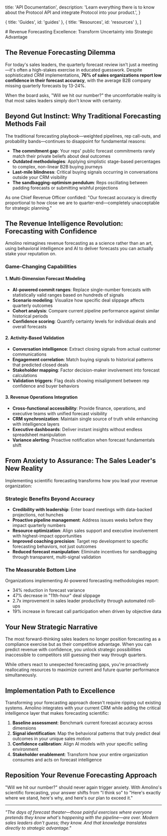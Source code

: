   title: 'API Documentation',
  description:
    'Learn everything there is to know about the Protocol API and integrate Protocol into your product.',
}

  { title: 'Guides', id: 'guides' },
  { title: 'Resources', id: 'resources' },
]

<Navbar />
<HeroPattern />
# Revenue Forecasting Excellence: Transform Uncertainty into Strategic Advantage

## The Revenue Forecasting Dilemma

For today's sales leaders, the quarterly forecast review isn't just a meeting—it's often a high-stakes exercise in educated guesswork. Despite sophisticated CRM implementations, **76% of sales organizations report low confidence in their forecast accuracy**, with the average B2B company missing quarterly forecasts by 13-24%. 

When the board asks, "Will we hit our number?" the uncomfortable reality is that most sales leaders simply don't know with certainty.

## Beyond Gut Instinct: Why Traditional Forecasting Methods Fail

The traditional forecasting playbook—weighted pipelines, rep call-outs, and probability bands—continues to disappoint for fundamental reasons:

- **The commitment gap**: Your reps' public forecast commitments rarely match their private beliefs about deal outcomes
- **Outdated methodologies**: Applying simplistic stage-based percentages to complex, non-linear B2B buying journeys
- **Last-mile blindness**: Critical buying signals occurring in conversations outside your CRM visibility
- **The sandbagging-optimism pendulum**: Reps oscillating between padding forecasts or submitting wishful projections

As one Chief Revenue Officer confided: "Our forecast accuracy is directly proportional to how close we are to quarter-end—completely unacceptable for strategic planning."

## The Revenue Intelligence Revolution: Forecasting with Confidence

Amolino reimagines revenue forecasting as a science rather than an art, using behavioral intelligence and AI to deliver forecasts you can actually stake your reputation on.

### Game-Changing Capabilities

#### 1. Multi-Dimension Forecast Modeling
- **AI-powered commit ranges**: Replace single-number forecasts with statistically valid ranges based on hundreds of signals
- **Scenario modeling**: Visualize how specific deal slippage affects quarterly outcomes
- **Cohort analysis**: Compare current pipeline performance against similar historical periods
- **Confidence scoring**: Quantify certainty levels for individual deals and overall forecasts

#### 2. Activity-Based Validation
- **Conversation intelligence**: Extract closing signals from actual customer communications
- **Engagement correlation**: Match buying signals to historical patterns that predicted closed deals
- **Stakeholder mapping**: Factor decision-maker involvement into forecast calculations
- **Validation triggers**: Flag deals showing misalignment between rep confidence and buyer behaviors

#### 3. Revenue Operations Integration
- **Cross-functional accessibility**: Provide finance, operations, and executive teams with unified forecast visibility
- **CRM synchronization**: Maintain single source of truth while enhancing with intelligence layers
- **Executive dashboards**: Deliver instant insights without endless spreadsheet manipulation
- **Variance alerting**: Proactive notification when forecast fundamentals shift

## From Anxiety to Assurance: The Sales Leader's New Reality

Implementing scientific forecasting transforms how you lead your revenue organization:

### Strategic Benefits Beyond Accuracy

- **Credibility with leadership**: Enter board meetings with data-backed projections, not hunches
- **Proactive pipeline management**: Address issues weeks before they impact quarterly numbers
- **Resource optimization**: Align sales support and executive involvement with highest-impact opportunities
- **Improved coaching precision**: Target rep development to specific forecasting behaviors, not just outcomes
- **Reduced forecast manipulation**: Eliminate incentives for sandbagging through transparent, multi-signal validation

### The Measurable Bottom Line

Organizations implementing AI-powered forecasting methodologies report:

- 34% reduction in forecast variance
- 47% decrease in "11th-hour" deal slippage
- 2.7x improvement in sales leader productivity through automated roll-ups
- 19% increase in forecast call participation when driven by objective data

## Your New Strategic Narrative

The most forward-thinking sales leaders no longer position forecasting as a compliance exercise but as their competitive advantage. When you can predict revenue with confidence, you unlock strategic possibilities inaccessible to competitors still guessing their way through quarters.

While others react to unexpected forecasting gaps, you're proactively reallocating resources to maximize current and future quarter performance simultaneously.

## Implementation Path to Excellence

Transforming your forecasting approach doesn't require ripping out existing systems. Amolino integrates with your current CRM while adding the critical intelligence layer that makes forecasting scientific:

1. **Baseline assessment**: Benchmark current forecast accuracy across dimensions
2. **Signal identification**: Map the behavioral patterns that truly predict deal outcomes in your unique sales motion
3. **Confidence calibration**: Align AI models with your specific selling environment
4. **Stakeholder enablement**: Transform how your entire organization consumes and acts on forecast intelligence

## Reposition Your Revenue Forecasting Approach

"Will we hit our number?" should never again trigger anxiety. With Amolino's scientific forecasting, your answer shifts from "I think so" to "Here's exactly where we stand, here's why, and here's our plan to exceed it."

---

*"The days of forecast theater—those painful exercises where everyone pretends they know what's happening with the pipeline—are over. Modern sales leaders don't guess; they know. And that knowledge translates directly to strategic advantage."*